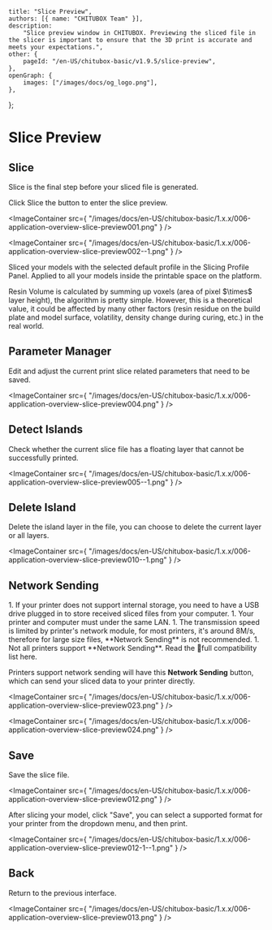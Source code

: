 	title: "Slice Preview",
	authors: [{ name: "CHITUBOX Team" }],
	description:
		"Slice preview window in CHITUBOX. Previewing the sliced file in the slicer is important to ensure that the 3D print is accurate and meets your expectations.",
	other: {
		pageId: "/en-US/chitubox-basic/v1.9.5/slice-preview",
	},
	openGraph: {
		images: ["/images/docs/og_logo.png"],
	},
};

# Slice Preview

## Slice

Slice is the final step before your sliced file is generated.

Click Slice the button to enter the slice preview.

<ImageContainer
	src={
		"/images/docs/en-US/chitubox-basic/1.x.x/006-application-overview-slice-preview001.png"
	}
/>

<ImageContainer
	src={
		"/images/docs/en-US/chitubox-basic/1.x.x/006-application-overview-slice-preview002--1.png"
	}
/>

Sliced your models with the selected default profile in the Slicing Profile Panel. Applied to all your models inside the printable space on the platform.

<Admonition type="note">
	Resin Volume is calculated by summing up voxels (area of pixel $\times$
	layer height), the algorithm is pretty simple. However, this is a
	theoretical value, it could be affected by many other factors (resin residue
	on the build plate and model surface, volatility, density change during
	curing, etc.) in the real world.
</Admonition>

## Parameter Manager

Edit and adjust the current print slice related parameters that need to be saved.

<ImageContainer
	src={
		"/images/docs/en-US/chitubox-basic/1.x.x/006-application-overview-slice-preview004.png"
	}
/>

## Detect Islands

Check whether the current slice file has a floating layer that cannot be successfully printed.

<ImageContainer
	src={
		"/images/docs/en-US/chitubox-basic/1.x.x/006-application-overview-slice-preview005--1.png"
	}
/>

## Delete Island

Delete the island layer in the file, you can choose to delete the current layer or all layers.

<ImageContainer
	src={
		"/images/docs/en-US/chitubox-basic/1.x.x/006-application-overview-slice-preview010--1.png"
	}
/>

## Network Sending

<Admonition type="note">
	1. If your printer does not support internal storage, you need to have a USB drive plugged in to store received sliced files from your computer. 
	1. Your printer and computer must under the same LAN. 1. The transmission speed is limited by printer's network module, for most printers, it's around 8M/s, therefore for large size files, **Network Sending** is not recommended. 
	1. Not all printers support **Network Sending**. Read the <SpanA href="https://wkhvloo2kw.feishu.cn/docx/Q5nbdGSnfo5EbAxgEwKccN0Rnxe">📃full compatibility list</SpanA> here.
</Admonition>

Printers support network sending will have this **Network Sending** button, which can send your sliced data to your printer directly.

<ImageContainer
	src={
		"/images/docs/en-US/chitubox-basic/1.x.x/006-application-overview-slice-preview023.png"
	}
/>

<ImageContainer
	src={
		"/images/docs/en-US/chitubox-basic/1.x.x/006-application-overview-slice-preview024.png"
	}
/>

## Save

Save the slice file.

<ImageContainer
	src={
		"/images/docs/en-US/chitubox-basic/1.x.x/006-application-overview-slice-preview012.png"
	}
/>

<Admonition type="note">
	After slicing your model, click "Save", you can select a supported format
	for your printer from the dropdown menu, and then print.
</Admonition>

<ImageContainer
	src={
		"/images/docs/en-US/chitubox-basic/1.x.x/006-application-overview-slice-preview012-1--1.png"
	}
/>

## Back

Return to the previous interface.

<ImageContainer
	src={
		"/images/docs/en-US/chitubox-basic/1.x.x/006-application-overview-slice-preview013.png"
	}
/>
